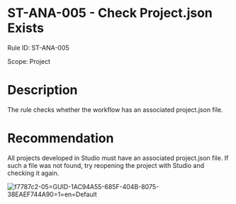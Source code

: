 ﻿# ST-ANA-005 - Check Project.json Exists

Rule ID: ST-ANA-005

Scope: Project

# Description

The rule checks whether the workflow has an associated project.json file.

# Recommendation

All projects developed in Studio must have an associated project.json file. If such a file was not found, try reopening the project with Studio and checking it again.

![f7787c2-05=GUID-1AC94A55-685F-404B-8075-38EAEF744A90=1=en=Default](/images/f7787c2-05=GUID-1AC94A55-685F-404B-8075-38EAEF744A90=1=en=Default.png)
